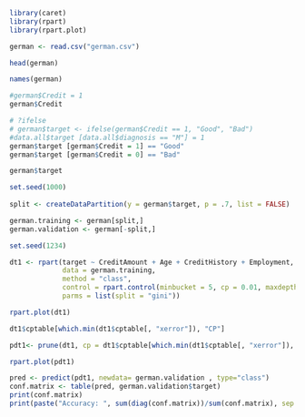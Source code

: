 
```r
library(caret)
library(rpart)
library(rpart.plot)
```

```r
german <- read.csv("german.csv")
```

```r
head(german)
```

```r
names(german)
```

```r
#german$Credit = 1
german$Credit
```

```r
# ?ifelse
# german$target <- ifelse(german$Credit == 1, "Good", "Bad")
#data.all$target [data.all$diagnosis == "M"] = 1
german$target [german$Credit = 1] == "Good"
german$target [german$Credit = 0] == "Bad"

german$target
```

```r
set.seed(1000)
        
split <- createDataPartition(y = german$target, p = .7, list = FALSE)

german.training <- german[split,] 
german.validation <- german[-split,]
```

```r
set.seed(1234)

dt1 <- rpart(target ~ CreditAmount + Age + CreditHistory + Employment,
             data = german.training,
             method = "class",
             control = rpart.control(minbucket = 5, cp = 0.01, maxdepth = 5), 
             parms = list(split = "gini"))
```

```r
rpart.plot(dt1)
```

```r
dt1$cptable[which.min(dt1$cptable[, "xerror"]), "CP"]
```    
  
```r
pdt1<- prune(dt1, cp = dt1$cptable[which.min(dt1$cptable[, "xerror"]), "CP"])

rpart.plot(pdt1)
``` 

```r
pred <- predict(pdt1, newdata= german.validation , type="class")
conf.matrix <- table(pred, german.validation$target)
print(conf.matrix)
print(paste("Accuracy: ", sum(diag(conf.matrix))/sum(conf.matrix), sep = ""))
```

